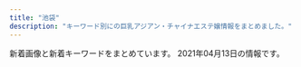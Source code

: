 ```yaml
---
title: "池袋"
description: "キーワード別にの巨乳アジアン・チャイナエステ嬢情報をまとめました。"
---
```


新着画像と新着キーワードをまとめています。
2021年04月13日の情報です。

<DmmAffiliateIns />
<KeywordTable
  shops={
    [
    {
        "keywords": {},
        "station": "JR\u6c60\u888b\u99c5\u6771\u53e3",
        "name": "Primore \uff5e\u30d7\u30ea\u30e2\u30a2\uff5e",
        "url": "http://primore.jpest.net/",
        "img_links": [
            "http://primore.jpest.net/uploads//sites/9/2020/06/s3.jpg",
            "http://primore.jpest.net/uploads//sites/9/2021/04/2.jpg",
            "http://primore.jpest.net/uploads//sites/9/2020/06/r1.jpg",
            "http://primore.jpest.net/uploads//sites/9/2020/06/01.jpg",
            "http://primore.jpest.net/uploads//sites/9/2021/04/1.jpg",
            "http://primore.jpest.net/uploads//sites/9/2020/06/s4.jpg",
            "http://primore.jpest.net/uploads//sites/9/2020/06/s2.jpg",
            "http://primore.jpest.net/uploads//sites/9/2020/06/r4.jpg",
            "http://primore.jpest.net/uploads//sites/9/2020/06/aroma2.jpg",
            "http://primore.jpest.net/uploads//sites/9/2020/06/r5.jpg",
            "http://primore.jpest.net/uploads//sites/9/2020/06/aroma1.jpg",
            "http://primore.jpest.net/uploads//sites/9/2020/06/02.jpg",
            "http://primore.jpest.net/uploads//sites/9/2020/06/top1-3.png",
            "http://primore.jpest.net/uploads//sites/9/2020/06/r3.jpg",
            "http://primore.jpest.net/uploads//sites/9/2020/06/4.jpg",
            "http://primore.jpest.net/uploads//sites/9/2020/06/s1.jpg",
            "http://primore.jpest.net/uploads//sites/9/2020/06/top-2.png",
            "http://primore.jpest.net/uploads//sites/9/2020/06/r2.jpg",
            "http://primore.jpest.net/uploads//sites/9/2021/04/3.jpg"
        ]
    },
    {
        "keywords": {
            "86": 17,
            "C": 29,
            "87": 8,
            "E": 3,
            "D": 11
        },
        "station": "JR\u6c60\u888b\u99c5\u897f\u53e3(\u5317)",
        "name": "\u3086\u3089\u308a",
        "url": "http://www.yurari-massage.work/",
        "img_links": [
            "http://www.yurari-massage.work/img/st28.jpg",
            "http://www.yurari-massage.work/img/st7.jpg",
            "http://www.yurari-massage.work/img/sta4.jpg",
            "http://www.yurari-massage.work/img/m1.jpg",
            "http://www.yurari-massage.work/img/st027.jpg",
            "http://www.yurari-massage.work/img/st07.jpg",
            "http://www.yurari-massage.work/img/campian.jpg",
            "http://www.yurari-massage.work/img/m50.jpg",
            "http://www.yurari-massage.work/img/m10.jpg",
            "http://www.yurari-massage.work/img/sta7.jpg",
            "http://www.yurari-massage.work/img/head.jpg",
            "http://www.yurari-massage.work/img/m20.jpg",
            "http://www.yurari-massage.work/img/m6.jpg",
            "http://www.yurari-massage.work/img/m2.jpg",
            "http://www.yurari-massage.work/img/mobile.png",
            "http://www.yurari-massage.work/img/sta27.jpg",
            "http://www.yurari-massage.work/img/st021.jpg",
            "http://www.yurari-massage.work/img/st17.jpg",
            "http://www.yurari-massage.work/img/st017.jpg",
            "http://www.yurari-massage.work/img/m3.jpg",
            "http://www.yurari-massage.work/img/st22.jpg",
            "http://www.yurari-massage.work/img/sta26.jpg",
            "http://www.yurari-massage.work/img/st21.jpg",
            "http://www.yurari-massage.work/img/m30.jpg",
            "http://www.yurari-massage.work/img/m40.jpg",
            "http://www.yurari-massage.work/img/st11.jpg",
            "http://www.yurari-massage.work/img/sta28.jpg",
            "http://www.yurari-massage.work/img/sta22.jpg",
            "http://www.yurari-massage.work/img/m60.jpg",
            "http://www.yurari-massage.work/img/sta25.jpg",
            "http://www.yurari-massage.work/img/sta21.jpg",
            "http://www.yurari-massage.work/img/r9.jpg",
            "http://www.yurari-massage.work/img/nos.jpg",
            "http://www.yurari-massage.work/img/st26.jpg",
            "http://www.yurari-massage.work/img/st026.jpg",
            "http://www.yurari-massage.work/img/st19.jpg",
            "http://www.yurari-massage.work/img/st4.jpg",
            "http://www.yurari-massage.work/img/m4.jpg",
            "http://www.yurari-massage.work/img/st25.jpg",
            "http://www.yurari-massage.work/img/m5.jpg",
            "http://www.yurari-massage.work/img/st27.jpg",
            "http://www.yurari-massage.work/img/st022.jpg"
        ]
    },
    {
        "url": "http://salon-arm.com/",
        "img_links": [
            "http://salon-arm.com/staff/midori/01.jpg",
            "http://salon-arm.com/staff/kaori/01mb.jpg",
            "http://salon-arm.com/staff/yuuka/01.jpg",
            "http://salon-arm.com/staff/ringo/01.jpg",
            "http://salon-arm.com/staff/nana/01.jpg",
            "http://salon-arm.com/img/ttl_tnew.png",
            "http://salon-arm.com/staff/ichigo/01mb.jpg",
            "http://salon-arm.com/img/ttl_mobile.png",
            "http://salon-arm.com/staff/ichigo/01.jpg",
            "http://salon-arm.com/staff/ringo/01mb.jpg",
            "http://salon-arm.com/pic/head.png",
            "http://salon-arm.com/staff/midori/01mb.jpg",
            "http://salon-arm.com/staff/ai/01.jpg",
            "http://salon-arm.com/staff/ai/01mb.jpg",
            "http://salon-arm.com/staff/mai/01mb.jpg",
            "http://salon-arm.com/staff/mai/01.jpg",
            "http://salon-arm.com/i/files/homeimg.jpg",
            "http://salon-arm.com/staff/rika/01.jpg",
            "http://salon-arm.com/staff/emi/01.jpg",
            "http://salon-arm.com/img/ttl_concept.png",
            "http://salon-arm.com/staff/reina/01mb.jpg",
            "http://salon-arm.com/img/ttl_line.png",
            "http://salon-arm.com/staff/kaori/01.jpg",
            "http://salon-arm.com/img/att.jpg",
            "http://salon-arm.com/staff/reina/01.jpg",
            "http://salon-arm.com/staff/emi/01mb.jpg",
            "http://salon-arm.com/pic/top.png",
            "http://salon-arm.com/img/ttl_staff.png",
            "http://salon-arm.com/staff/yuuka/01mb.jpg",
            "http://salon-arm.com/staff/nana/01mb.jpg",
            "http://salon-arm.com/staff/saya/01.jpg",
            "http://salon-arm.com/staff/saya/01mb.jpg",
            "http://salon-arm.com/staff/rika/01mb.jpg"
        ],
        "name": "\u30a2\u30ed\u30de\u30ed\u30de\u30f3\u30b9",
        "station": "JR\u6c60\u888b\u99c5\u897f\u53e3",
        "keywords": {
            "C": 21
        }
    },
    {
        "keywords": {},
        "name": "\u30b9\u30de\u30a4\u30eb",
        "station": "JR\u6c60\u888b\u99c5\u6771\u53e3",
        "url": "http://iris.iest.info/",
        "img_links": []
    },
    {
        "img_links": [
            "https://www.relax-es.net/w160-p400/img/uploadfile/imgpc01601602443.jpg",
            "https://www.relax-es.net/img/uploadfile/imgpc01601602890.jpg",
            "https://www.relax-es.net/img/uploadfile/imgpc01608535826.jpg",
            "https://www.relax-es.net/w160-p400/img/uploadfile/imgpc01601602269.jpg",
            "https://www.relax-es.net/w90-p90/img/uploadfile/imgpc01601603008.jpg",
            "https://www.relax-es.net/img/uploadfile/imgpc01601602676.jpg",
            "https://www.relax-es.net/img/uploadfile/imgpc01601602403.jpg",
            "https://www.relax-es.net/img/uploadfile/imgpc01601601975.jpg",
            "https://www.relax-es.net/img/uploadfile/imgpc01601602188.jpg",
            "https://www.relax-es.net/img/uploadfile/1601603998.png",
            "https://www.relax-es.net/img/uploadfile/img_1601600707.jpg",
            "https://www.relax-es.net/w200-p300/img/uploadfile/imgpc01608535915.jpg",
            "https://www.relax-es.net/w160-p400/img/uploadfile/imgpc01601601975.jpg",
            "https://www.relax-es.net/w160-p400/img/uploadfile/imgpc01601602326.jpg",
            "https://www.relax-es.net/img/uploadfile/imgpc01601942105.jpg",
            "https://www.relax-es.net/w160-p400/img/uploadfile/imgpc01608535826.jpg",
            "https://www.relax-es.net/w160-p400/img/uploadfile/imgpc01601602403.jpg",
            "https://www.relax-es.net/img/bana05.jpg",
            "https://www.relax-es.net/img/num3.png",
            "https://www.relax-es.net/img/uploadfile/imgpc01601942123.jpg",
            "https://www.relax-es.net/img/uploadfile/img_1601600792.jpg",
            "https://www.relax-es.net/w160-p400/img/uploadfile/imgpc01601942123.jpg",
            "https://www.relax-es.net/w200-p300/img/uploadfile/imgpc01601602403.jpg",
            "https://www.relax-es.net/img/num5.png",
            "https://www.relax-es.net/img/bana10.jpg",
            "https://www.relax-es.net/img/bana01.jpg",
            "https://www.relax-es.net/w90-p90/img/uploadfile/imgpc01608535716.jpg",
            "https://www.relax-es.net/img/uploadfile/imgpc01608535915.jpg",
            "https://www.relax-es.net/w160-p400/img/uploadfile/imgpc01601602016.jpg",
            "https://www.relax-es.net/w160-p400/img/uploadfile/imgpc01601602676.jpg",
            "https://www.relax-es.net/w160-p400/img/uploadfile/imgpc01601942105.jpg",
            "https://www.relax-es.net/w160-p400/img/uploadfile/imgpc01601603008.jpg",
            "https://www.relax-es.net/img/uploadfile/imgpc01601942142.jpg",
            "https://www.relax-es.net/w90-p90/img/uploadfile/imgpc01608535826.jpg",
            "https://www.relax-es.net/w160-p400/img/uploadfile/imgpc01608535783.jpg",
            "https://www.relax-es.net/w200-p300/img/uploadfile/imgpc01601942105.jpg",
            "https://www.relax-es.net/w160-p400/img/uploadfile/imgpc01601602890.jpg",
            "https://www.relax-es.net/img/uploadfile/imgpc01601602443.jpg",
            "https://www.relax-es.net/w200-p300/img/uploadfile/imgpc01601602676.jpg",
            "https://www.relax-es.net/w200-p300/img/uploadfile/imgpc01608535783.jpg",
            "https://www.relax-es.net/img/num2.png",
            "https://www.relax-es.net/w90-p90/img/uploadfile/imgpc01608535783.jpg",
            "https://www.relax-es.net/w200-p300/img/uploadfile/imgpc01601602443.jpg",
            "https://www.relax-es.net/img/uploadfile/imgpc01608535716.jpg",
            "https://www.relax-es.net/img/bana02.jpg",
            "https://www.relax-es.net/img/uploadfile/imgpc01601942092.jpg",
            "https://www.relax-es.net/w200-p300/img/uploadfile/imgpc01601942142.jpg",
            "https://www.relax-es.net/w160-p400/img/uploadfile/imgpc01601942142.jpg",
            "https://www.relax-es.net/w90-p90/img/uploadfile/imgpc01601602890.jpg",
            "https://www.relax-es.net/w200-p300/img/uploadfile/imgpc01608535826.jpg",
            "https://www.relax-es.net/img/uploadfile/imgpc01601942165.jpg",
            "https://www.relax-es.net/w90-p90/img/uploadfile/imgpc01601602970.jpg",
            "https://www.relax-es.net/img/syscard.png",
            "https://www.relax-es.net/w300-p200/img/uploadfile/imgpc01601602761.jpg",
            "https://www.relax-es.net/img/uploadfile/imgpc01601602269.jpg",
            "https://www.relax-es.net/w160-p400/img/uploadfile/imgpc01601942165.jpg",
            "https://www.relax-es.net/w200-p300/img/uploadfile/imgpc01601601781.jpg",
            "https://www.relax-es.net/img/uploadfile/imgpc01601601781.jpg",
            "https://www.relax-es.net/w160-p400/img/uploadfile/imgpc01608535716.jpg",
            "https://www.relax-es.net/img/uploadfile/imgpc01601603008.jpg",
            "https://www.relax-es.net/img/num4.png",
            "https://www.relax-es.net/img/bana03.jpg",
            "https://www.relax-es.net/img/bana07.jpg",
            "https://www.relax-es.net/img/kantan.jpg",
            "https://www.relax-es.net/img/bana04.jpg",
            "https://www.relax-es.net/w160-p400/img/uploadfile/imgpc01601602970.jpg",
            "https://www.relax-es.net/img/icon/new.png",
            "https://www.relax-es.net/w160-p400/img/uploadfile/imgpc01601602188.jpg",
            "https://www.relax-es.net/w200-p300/img/uploadfile/imgpc01601602188.jpg",
            "https://www.relax-es.net/w160-p400/img/uploadfile/imgpc01601602761.jpg",
            "https://www.relax-es.net/img/uploadfile/imgpc01601602761.jpg",
            "https://www.relax-es.net/img/num1.png",
            "https://www.relax-es.net/img/uploadfile/imgpc01608535783.jpg",
            "https://www.relax-es.net/w160-p400/img/uploadfile/imgpc01601942092.jpg",
            "https://www.relax-es.net/w200-p300/img/uploadfile/imgpc01601602016.jpg",
            "https://www.relax-es.net/w200-p300/img/uploadfile/imgpc01608535716.jpg",
            "https://www.relax-es.net/img/area.jpg",
            "https://www.relax-es.net/img/uploadfile/imgpc01601602970.jpg",
            "https://www.relax-es.net/w160-p400/img/uploadfile/imgpc01601601781.jpg",
            "https://www.relax-es.net/w160-p400/img/uploadfile/imgpc01608535915.jpg",
            "https://www.relax-es.net/img/companioncoment.png",
            "https://www.relax-es.net/img/uploadfile/imgpc01601602016.jpg"
        ],
        "keywords": {
            "E": 72,
            "F": 29,
            "90": 11,
            "D": 45,
            "C": 35,
            "88": 63,
            "87": 19,
            "89": 55
        },
        "name": "New RELAX TIME",
        "station": "JR\u6c60\u888b\u99c5\u897f\u53e3(\u5317)",
        "url": "https://www.relax-es.net/"
    },
    {
        "url": "http://www.i-rlx.info/",
        "name": "\u30b7\u30e3\u30fc\u30ed\u30c3\u30c8\u59eb",
        "keywords": {
            "E": 1,
            "88": 1,
            "86": 3,
            "89": 3,
            "87": 1,
            "82": 2,
            "C": 20,
            "D": 4,
            "85": 10
        },
        "img_links": [
            "http://www.i-rlx.info/images/03.jpg",
            "http://www.i-rlx.info/images/index_31.jpg",
            "http://www.i-rlx.info/girl/04.jpg",
            "http://www.i-rlx.info/images/upload/ac8e7ec3ac179feb.jpg",
            "http://www.i-rlx.info/images/index_09.jpg",
            "http://www.i-rlx.info/images/index_36.jpg",
            "http://www.i-rlx.info/images/index_24.jpg",
            "http://www.i-rlx.info/images/index_21.jpg",
            "http://www.i-rlx.info/images/index_13.jpg",
            "http://www.i-rlx.info/images/upload/3a57edcf235cfd8e.jpg",
            "http://www.i-rlx.info/images/index_02.jpg",
            "http://www.i-rlx.info/images/index_28.jpg",
            "http://www.i-rlx.info/images/index_30.jpg",
            "http://www.i-rlx.info/images/info.jpg",
            "http://www.i-rlx.info/images/upload/thumb/d9467bde93e01a59.jpg",
            "http://www.i-rlx.info/images/index_33.jpg",
            "http://www.i-rlx.info/images/upload/thumb/4d0e657eefdddf42.jpg",
            "http://www.i-rlx.info/i/room/r03.jpg",
            "http://www.i-rlx.info/images/sub_18.jpg",
            "http://www.i-rlx.info/images/index_12.jpg",
            "http://www.i-rlx.info/i/girl/05.jpg",
            "http://www.i-rlx.info/images/index_35_01.jpg",
            "http://www.i-rlx.info/i/girl/02.jpg",
            "http://www.i-rlx.info/images/upload/thumb/95e8548329763630.jpg",
            "http://www.i-rlx.info/images/upload/thumb/5f15caf7f272770f.jpg",
            "http://www.i-rlx.info/images/index_29.jpg",
            "http://www.i-rlx.info/images/upload/dc8f1b616e622b2a.jpg",
            "http://www.i-rlx.info/images/upload/thumb/ac8e7ec3ac179feb.jpg",
            "http://www.i-rlx.info/images/upload/thumb/9e42414005a99f48.jpg",
            "http://www.i-rlx.info/images/rec_16.jpg",
            "http://www.i-rlx.info/girl/08.jpg",
            "http://www.i-rlx.info/images/upload/19b76df66faf0b12.jpg",
            "http://www.i-rlx.info/images/index_20.jpg",
            "http://www.i-rlx.info/girl/05.jpg",
            "http://www.i-rlx.info/images/sub_21.jpg",
            "http://www.i-rlx.info/i/room/r02.jpg",
            "http://www.i-rlx.info/images/upload/4d0e657eefdddf42.jpg",
            "http://www.i-rlx.info/images/upload/c3c01fea3cdcaa08.jpg",
            "http://www.i-rlx.info/i/girl/03.jpg",
            "http://www.i-rlx.info/i/room/r01.jpg",
            "http://www.i-rlx.info/images/upload/thumb/3a57edcf235cfd8e.jpg",
            "http://www.i-rlx.info/images/index_11.jpg",
            "http://www.i-rlx.info/images/upload/thumb/22c78aefa047b678.jpg",
            "http://www.i-rlx.info/images/upload/5f15caf7f272770f.jpg",
            "http://www.i-rlx.info/images/upload/bc0752fe4e53b8c6.jpg",
            "http://www.i-rlx.info/images/index_01.jpg",
            "http://www.i-rlx.info/images/index_37.jpg",
            "http://www.i-rlx.info/images/info_16.jpg",
            "http://www.i-rlx.info/images/index_10.jpg",
            "http://www.i-rlx.info/i/girl/04.jpg",
            "http://www.i-rlx.info/images/upload/thumb/bc0752fe4e53b8c6.jpg",
            "http://www.i-rlx.info/images/upload/thumb/eeb5d9caa554018e.jpg",
            "http://www.i-rlx.info/images/index_23.jpg",
            "http://www.i-rlx.info/i/room/r04.jpg",
            "http://www.i-rlx.info/girl/01.jpg",
            "http://www.i-rlx.info/girl/018.jpg",
            "http://www.i-rlx.info/images/index_17.jpg",
            "http://www.i-rlx.info/images/index_26.jpg",
            "http://www.i-rlx.info/images/upload/888936484d714117.jpg",
            "http://www.i-rlx.info/girl/02.jpg",
            "http://www.i-rlx.info/images/index_22.jpg",
            "http://www.i-rlx.info/images/upload/thumb/549fe7e03db1e8fc.jpg",
            "http://www.i-rlx.info/images/upload/thumb/dc8f1b616e622b2a.jpg",
            "http://www.i-rlx.info/images/upload/thumb/bb2bfea87a6127cc.jpg",
            "http://www.i-rlx.info/girl/017.jpg",
            "http://www.i-rlx.info/images/index_04.jpg",
            "http://www.i-rlx.info/images/upload/9e42414005a99f48.jpg",
            "http://www.i-rlx.info/images/index_14.jpg",
            "http://www.i-rlx.info/i/girl/01.jpg",
            "http://www.i-rlx.info/images/upload/7b4c8b9d49e714ee.jpg",
            "http://www.i-rlx.info/images/upload/thumb/888936484d714117.jpg",
            "http://www.i-rlx.info/images/index_19.jpg",
            "http://www.i-rlx.info/images/index_27.jpg",
            "http://www.i-rlx.info/images/index_18.jpg",
            "http://www.i-rlx.info/images/upload/eeb5d9caa554018e.jpg",
            "http://www.i-rlx.info/images/index_34.jpg",
            "http://www.i-rlx.info/images/upload/95e8548329763630.jpg",
            "http://www.i-rlx.info/images/upload/thumb/bb8a47bc98c64e87.jpg",
            "http://www.i-rlx.info/images/upload/thumb/7b4c8b9d49e714ee.jpg",
            "http://www.i-rlx.info/images/index_08.jpg",
            "http://www.i-rlx.info/images/upload/549fe7e03db1e8fc.jpg",
            "http://www.i-rlx.info/images/upload/22c78aefa047b678.jpg",
            "http://www.i-rlx.info/images/upload/b0bbe23232bed8aa.jpg",
            "http://www.i-rlx.info/images/upload/thumb/19b76df66faf0b12.jpg",
            "http://www.i-rlx.info/images/upload/thumb/c3c01fea3cdcaa08.jpg",
            "http://www.i-rlx.info/images/upload/bb8a47bc98c64e87.jpg",
            "http://www.i-rlx.info/images/upload/d9467bde93e01a59.jpg",
            "http://www.i-rlx.info/images/index_39.jpg",
            "http://www.i-rlx.info/girl/07.jpg",
            "http://www.i-rlx.info/images/index_07.jpg",
            "http://www.i-rlx.info/images/upload/7d800b2f3fde617b.jpg",
            "http://www.i-rlx.info/images/upload/thumb/7d800b2f3fde617b.jpg",
            "http://www.i-rlx.info/images/index_15.jpg",
            "http://www.i-rlx.info/images/index_03.jpg",
            "http://www.i-rlx.info/images/staff_16.jpg",
            "http://www.i-rlx.info/images/index_06.jpg",
            "http://www.i-rlx.info/girl/06.jpg",
            "http://www.i-rlx.info/images/rec.jpg",
            "http://www.i-rlx.info/images/upload/thumb/b0bbe23232bed8aa.jpg",
            "http://www.i-rlx.info/images/upload/bb2bfea87a6127cc.jpg"
        ],
        "station": "JR\u6c60\u888b\u99c5\u897f\u53e3(\u5317)"
    },
    {
        "img_links": [
            "http://c-sun2.com/image/cast/cast_473_2_l.jpg",
            "http://c-sun2.com/image/cast/cast_393_2_l.jpg",
            "http://c-sun2.com/image/cast/cast_492_2_l.jpg",
            "http://c-sun2.com/img/topbar_news.png",
            "http://c-sun2.com/image/cast/cast_533_2_l.jpg",
            "http://c-sun2.com/image/cast/cast_471_2_l.jpg",
            "http://c-sun2.com/image/cast/cast_390_1_l.jpg",
            "http://c-sun2.com/image/cast/cast_533_1_l.jpg",
            "http://c-sun2.com/image/cast/cast_466_2_l.jpg",
            "http://c-sun2.com/image/cast/cast_453_2_l.jpg",
            "http://c-sun2.com/img/event/camp3.jpg",
            "http://c-sun2.com/image/cast/cast_453_1_l.jpg",
            "http://c-sun2.com/image/cast/cast_534_1_l.jpg",
            "http://c-sun2.com/image/cast/cast_485_1_l.jpg",
            "http://c-sun2.com/img/topbar_camp.png",
            "http://c-sun2.com/image/cast/cast_360_2_l.jpg",
            "http://c-sun2.com/image/cast/cast_326_1_l.jpg",
            "http://c-sun2.com/img/topbar_osusume.png",
            "http://c-sun2.com/image/cast/cast_580_1_l.jpg",
            "http://c-sun2.com/img/bar_grallery.png",
            "http://c-sun2.com/image/cast/cast_390_2_l.jpg",
            "http://c-sun2.com/image/cast/cast_496_2_l.jpg",
            "http://c-sun2.com/image/cast/cast_484_2_l.jpg",
            "http://c-sun2.com/img/icon/new.png",
            "http://c-sun2.com/image/cast/cast_473_1_l.jpg",
            "http://c-sun2.com/image/cast/cast_496_1_l.jpg",
            "http://c-sun2.com/image/cast/cast_534_2_l.jpg",
            "http://c-sun2.com/image/cast/cast_362_2_l.jpg",
            "http://c-sun2.com/img/bar_therapist.png",
            "http://c-sun2.com/image/cast/cast_360_1_l.jpg",
            "http://c-sun2.com/image/cast/cast_362_1_l.jpg",
            "http://c-sun2.com/image/cast/cast_466_1_l.jpg",
            "http://c-sun2.com/image/cast/cast_484_1_l.jpg",
            "http://c-sun2.com/image/cast/cast_492_1_l.jpg",
            "http://c-sun2.com/img/bar_profile.png",
            "http://c-sun2.com/img/header.jpg",
            "http://c-sun2.com/image/cast/cast_485_2_l.jpg",
            "http://c-sun2.com/image/cast/cast_393_1_l.jpg",
            "http://c-sun2.com/image/shame/192_1_l.jpg",
            "http://c-sun2.com/image/cast/cast_471_1_l.jpg",
            "http://c-sun2.com/image/cast/cast_357_2_l.jpg",
            "http://c-sun2.com/image/cast/cast_524_2_l.jpg",
            "http://c-sun2.com/image/cast/cast_326_2_l.jpg",
            "http://c-sun2.com/image/cast/cast_524_1_l.jpg",
            "http://c-sun2.com/image/cast/cast_357_1_l.jpg"
        ],
        "name": "\u30b9\u30a4\u30fc\u30c8\u30de\u30c3\u30c8",
        "keywords": {
            "83": 10,
            "85": 4,
            "82": 10,
            "81": 4,
            "84": 8
        },
        "station": "JR\u6c60\u888b\u99c5\u897f\u53e3",
        "url": "http://c-sun2.com/"
    },
    {
        "url": "http://es-manzokudou.com/",
        "station": "JR\u6c60\u888b\u99c5\u6771\u53e3",
        "keywords": {
            "86": 7,
            "D": 7,
            "88": 2,
            "C": 10,
            "84": 1,
            "87": 8
        },
        "img_links": [
            "http://es-manzokudou.com/uploads/d89fe15ae91cbe6757df76651ba2bafb.jpg",
            "http://es-manzokudou.com/uploads/d0fdd8f6b16eaf7d5013c7d285fed2e3.jpg",
            "http://es-manzokudou.com/uploads/d71f74498ca17396d022ba9a4df966f3.jpg",
            "http://es-manzokudou.com/images/link_09.jpg",
            "http://es-manzokudou.com/uploads/0d826c16062de1388c242e2f77eb7cd6.jpg",
            "http://es-manzokudou.com/uploads/de54f16df04e0df8ae07ab990b8c9fd2.jpg",
            "http://es-manzokudou.com/uploads/e0558d7d118d3983ed620237423a6a17.jpg",
            "http://es-manzokudou.com/images/index_19.jpg",
            "http://es-manzokudou.com/uploads/200f500725d3f15233d981ad9b5e6b9a.jpg",
            "http://es-manzokudou.com/uploads/8a1fb58d0b110680c2356994ca8efb25.jpg",
            "http://es-manzokudou.com/images/interior_10.jpg",
            "http://es-manzokudou.com/images/info_02.png",
            "http://es-manzokudou.com/images/index_31.jpg",
            "http://es-manzokudou.com/uploads/1e5aff376576a255098bc7597386a028.jpg",
            "http://es-manzokudou.com/uploads/8ec0af3b4889c07ab76ccbed51b2b813.jpg",
            "http://es-manzokudou.com/images/index_11.jpg",
            "http://es-manzokudou.com/uploads/13ab049cc45dea80b43d33b6b7108f00.jpg",
            "http://es-manzokudou.com/images/index_14.jpg",
            "http://es-manzokudou.com/images/index_29.jpg",
            "http://es-manzokudou.com/uploads/275d5f397baa63db8424c86d5d6237cf.jpg",
            "http://es-manzokudou.com/images/index_07.jpg",
            "http://es-manzokudou.com/uploads/b7f36d45469210b381ecb79a0e05a347.jpg",
            "http://es-manzokudou.com/uploads/c92c85411d427aeda4e82379f413bfc5.jpg",
            "http://es-manzokudou.com/images/index_24.jpg",
            "http://es-manzokudou.com/images/info_01.png",
            "http://es-manzokudou.com/images/info_09.png",
            "http://es-manzokudou.com/images/index_05.jpg",
            "http://es-manzokudou.com/images/info_07.png",
            "http://es-manzokudou.com/uploads/88aa8f906b0332cb40ad4429c8e7b758.jpg",
            "http://es-manzokudou.com/images/interior_09.jpg",
            "http://es-manzokudou.com/uploads/dedff2c11ab7aaa841a9cf2747a8406c.jpg",
            "http://es-manzokudou.com/uploads/e29aa67ee54566513e4e34114bfdc7b9.jpg",
            "http://es-manzokudou.com/uploads/f66d763bd48ac5f51969e4311ac7af5c.jpg",
            "http://www.cmfm2.jp/images/over_thumb_l.png",
            "http://es-manzokudou.com/uploads/da9811a4171f2ec42d7c9a8567e79d8c.jpg",
            "http://es-manzokudou.com/images/index_08.jpg",
            "http://es-manzokudou.com/uploads/4638ddb6f986a671b148647ba616100a.jpg",
            "http://es-manzokudou.com/images/girls_09.jpg",
            "http://es-manzokudou.com/uploads/6eeb47bf176bb33d310cc4b85e6877cd.jpg",
            "http://es-manzokudou.com/images/index_17.jpg",
            "http://es-manzokudou.com/uploads/c7f77c3ead6ef13dab668a39ed78609c.jpg",
            "http://es-manzokudou.com/uploads/7284e4ffc051cbb8c074a8c30390ce68.jpg",
            "http://es-manzokudou.com/uploads/801bf12e5eb5d7775a0d06c4314059a8.jpg",
            "http://es-manzokudou.com/images/index_02.jpg",
            "http://es-manzokudou.com/images/index_21.jpg",
            "http://es-manzokudou.com/images/index_04.jpg",
            "http://es-manzokudou.com/uploads/b3126b220ec550d17cf3d4ceaa0d5f91.jpg",
            "http://es-manzokudou.com/images/index_27.jpg",
            "http://es-manzokudou.com/images/index_23.jpg",
            "http://es-manzokudou.com/uploads/40fc21d31595f51aaf89793b1f68617b.jpg",
            "http://es-manzokudou.com/uploads/848e0db3804d1d3c823537204d67f5aa.jpg",
            "http://es-manzokudou.com/uploads/ce9c20b274548d8d7fc88ffba3feb6b8.jpg",
            "http://es-manzokudou.com/uploads/209ba11412c2c128b5dfbdb8cfef6faa.jpg",
            "http://es-manzokudou.com/images/girls_11.jpg",
            "http://es-manzokudou.com/images/index_15.jpg",
            "http://es-manzokudou.com/images/index_06.jpg",
            "http://es-manzokudou.com/uploads/0b1795e88117182a477ab05f88143541.jpg",
            "http://es-manzokudou.com/images/index_22.jpg",
            "http://es-manzokudou.com/images/index_09.jpg",
            "http://es-manzokudou.com/images/index_03.jpg",
            "http://es-manzokudou.com/uploads/356177edff3d3b7efc4a77022debc8aa.jpg",
            "http://es-manzokudou.com/images/index_16.jpg",
            "http://es-manzokudou.com/uploads/33e3f16ac4ad0cce4991bcbf73f4ed57.jpg",
            "http://es-manzokudou.com/uploads/59a8a61377564fb64b48427e84e4243f.jpg",
            "http://es-manzokudou.com/uploads/0796672f7c59948334658998a3c55cdb.jpg",
            "http://es-manzokudou.com/images/info_04.png",
            "http://es-manzokudou.com/uploads/7b043aa15c9a9920550a2b92ec6be546.jpg",
            "http://es-manzokudou.com/uploads/62c2e989f1be95fc8e01be85b464d514.jpg",
            "http://es-manzokudou.com/images/service_10.jpg",
            "http://es-manzokudou.com/images/index_13.jpg",
            "http://es-manzokudou.com/uploads/4a9bc6863322924a09070162269c7415.jpg",
            "http://es-manzokudou.com/images/index_30.jpg",
            "http://es-manzokudou.com/images/index_01.jpg",
            "http://es-manzokudou.com/images/info_05.png",
            "http://es-manzokudou.com/uploads/efbc511fca65f9baeae51ee52426cc0e.jpg",
            "http://es-manzokudou.com/uploads/36735dc9d436a790f344c57635a3a44f.jpg",
            "http://es-manzokudou.com/images/index_28.jpg",
            "http://es-manzokudou.com/uploads/6d01aeb80d9d599f91829439c8d1cce9.jpg",
            "http://es-manzokudou.com/images/service_09.jpg",
            "http://es-manzokudou.com/uploads/9f77b9b12f9cf11fcb013974ba368064.jpg"
        ],
        "name": "\u6e80\u8db3\u5802"
    },
    {
        "name": "\u6c34\u6728\u82b1",
        "url": "http://hanamizuki.jpn.cm/",
        "img_links": [
            "http://hanamizuki.jpn.cm/images/room3.jpg",
            "http://hanamizuki.jpn.cm/photos/sites/43/2019/12/2019122511054726.jpg",
            "http://hanamizuki.jpn.cm/photos/sites/43/2019/12/2019122511054178.jpg",
            "http://hanamizuki.jpn.cm/photos/sites/43/2017/11/2017110204161468.jpg",
            "http://hanamizuki.jpn.cm/images/room2.jpg",
            "http://hanamizuki.jpn.cm/photos/sites/43/2021/02/2021020211590282.jpg",
            "http://hanamizuki.jpn.cm/images/top.png",
            "http://hanamizuki.jpn.cm/images/room4.jpg",
            "http://hanamizuki.jpn.cm/images/nbj2.jpg",
            "http://hanamizuki.jpn.cm/images/mobile.png",
            "http://hanamizuki.jpn.cm/photos/sites/43/2017/11/2017110204162215.jpg",
            "http://hanamizuki.jpn.cm/images/s_link.png",
            "http://hanamizuki.jpn.cm/images/s_staff.png",
            "http://hanamizuki.jpn.cm/images/room1.jpg",
            "http://hanamizuki.jpn.cm/images/s_news.png"
        ],
        "keywords": {
            "95": 1,
            "90": 1,
            "E": 1,
            "88": 1,
            "H": 2
        },
        "station": "JR\u6c60\u888b\u99c5\u6771\u53e3"
    },
    {
        "name": "MONA\u30fbLIZA \u30e2\u30ca\u30fb\u30ea\u30b6",
        "img_links": [
            "http://monaliza.xyz/images/g4.jpg",
            "http://monaliza.xyz/images/mobile.jpg",
            "http://monaliza.xyz/images/index_c2.jpg",
            "http://monaliza.xyz/images/r02.jpg",
            "http://monaliza.xyz/images/r03.jpg",
            "http://monaliza.xyz/images/yuki.jpg",
            "http://monaliza.xyz/images/r04.jpg",
            "http://monaliza.xyz/images/aoyi.jpg",
            "http://monaliza.xyz/images/r01.jpg",
            "http://monaliza.xyz/images/g6.jpg",
            "http://monaliza.xyz/images/gallery_image01b.jpg",
            "http://monaliza.xyz/images/g7.jpg",
            "http://monaliza.xyz/images/top.jpg",
            "http://monaliza.xyz/images/index_c3.jpg",
            "http://monaliza.xyz/images/index_c1.jpg"
        ],
        "station": "JR\u6c60\u888b\u99c5\u897f\u53e3",
        "keywords": {
            "C": 8
        },
        "url": "http://monaliza.xyz/"
    },
    {
        "name": "\u82b1\u6c34\u6728",
        "keywords": {},
        "url": "http://es-hana.work/",
        "img_links": [
            "http://es-hana.work/staff/haruka.jpg",
            "http://es-hana.work/img/ai1.jpg",
            "http://es-hana.work/images/head.jpg",
            "http://es-hana.work/img/yui1.jpg",
            "http://es-hana.work/images/sys2.jpg",
            "http://es-hana.work/images/int.jpg",
            "http://es-hana.work/images/2.jpg",
            "http://es-hana.work/images/line.jpg",
            "http://es-hana.work/images/interior_t.jpg",
            "http://es-hana.work/staff/nana.jpg",
            "http://es-hana.work/img/aya1.jpg",
            "http://es-hana.work/img/haruka1.jpg",
            "http://es-hana.work/img/rina1.jpg",
            "http://es-hana.work/images/staff_t.jpg",
            "http://es-hana.work/images/sys1.jpg",
            "http://es-hana.work/staff/ai.jpg",
            "http://es-hana.work/images/ac2.jpg",
            "http://es-hana.work/images/ac1.jpg",
            "http://es-hana.work/staff/rina.jpg",
            "http://es-hana.work/staff/miki.jpg",
            "http://es-hana.work/images/6.jpg",
            "http://es-hana.work/img/nana1.jpg",
            "http://es-hana.work/images/3.jpg",
            "http://es-hana.work/staff/aya.jpg",
            "http://es-hana.work/images/tg.jpg",
            "http://es-hana.work/img/miki1.jpg",
            "http://es-hana.work/staff/yuna.jpg",
            "http://es-hana.work/images/7.jpg",
            "http://es-hana.work/images/1.jpg",
            "http://es-hana.work/images/5.jpg",
            "http://es-hana.work/images/news.jpg",
            "http://es-hana.work/staff/yui.jpg",
            "http://es-hana.work/images/8.jpg"
        ],
        "station": "JR\u6c60\u888b\u99c5\u897f\u53e3(\u5317)"
    },
    {
        "img_links": [
            "https://honeybee2.com/images/btn_next.png",
            "https://honeybee2.com/images_staff/136/041522461779.jpg",
            "https://honeybee2.com/images_staff/142/060611265633.jpg",
            "https://honeybee2.com/images_staff/154/040422313298.jpg",
            "https://honeybee2.com/images/vis_profileframe.png",
            "https://honeybee2.com/images_staff/111/070714141435.jpg",
            "https://honeybee2.com/images/bnr_160_45.jpg",
            "https://honeybee2.com/images_staff/134/041314054720.jpg",
            "https://honeybee2.com/images/icon_ranking_04.png",
            "https://honeybee2.com/images/img_info_03.png",
            "https://honeybee2.com/images_staff/117/082320544428.jpg",
            "https://honeybee2.com/images/bnr_468_60.jpg",
            "https://honeybee2.com/images_staff/133/032511552539.jpg",
            "https://honeybee2.com/images/btn_back.png",
            "https://honeybee2.com/images_staff/111/070714174922.jpg",
            "https://honeybee2.com/images/bnr_88_31.jpg",
            "https://honeybee2.com/images_staff/136/041523165620.jpg",
            "https://honeybee2.com/images/img_info_02.png",
            "https://honeybee2.com/images/img_gallery_04.png",
            "https://honeybee2.com/images/bnr_side_concept.png",
            "https://honeybee2.com/images_staff/150/091115052227.jpg",
            "https://honeybee2.com/images/img_info.png",
            "https://honeybee2.com/images/bnr_side_card.png",
            "https://honeybee2.com/images/img_gallery_05.png",
            "https://honeybee2.com/images/bnr_200_40.jpg",
            "https://honeybee2.com/images_staff/60/032207115986.jpg",
            "https://honeybee2.com/images_staff/99/011420365888.jpg",
            "https://honeybee2.com/images_staff/134/041314164177.jpg",
            "https://honeybee2.com/images/pagetop_off.png",
            "https://honeybee2.com/images/icon_ranking_05.png",
            "https://honeybee2.com/images/img_info_01.png",
            "https://honeybee2.com/images_staff/142/060611173967.jpg",
            "https://honeybee2.com/images/img_gallery_02.png",
            "https://honeybee2.com/images_staff/168/111318504622.jpg",
            "https://honeybee2.com/images/img_gallery_01.png",
            "https://honeybee2.com/images/vis_castframe_01.png",
            "https://honeybee2.com/images/img_gallery_06.png",
            "https://honeybee2.com/images_staff/133/041312285087.jpg",
            "https://honeybee2.com/images_staff/168/111319171076.jpg",
            "https://honeybee2.com/images_staff/99/110211050217.jpg",
            "https://honeybee2.com/images/img_gallery_03.png",
            "https://honeybee2.com/images_staff/150/091116274617.jpg",
            "https://honeybee2.com/images/icon_ranking_01.png",
            "https://honeybee2.com/images/no_image.jpg",
            "https://honeybee2.com/images_staff/117/082321050834.jpg",
            "https://honeybee2.com/images_staff/60/032207120681.jpg",
            "https://honeybee2.com/images/icon_ranking_03.png",
            "https://honeybee2.com/images_staff/154/040422342043.jpg"
        ],
        "keywords": {
            "C": 260,
            "84": 151,
            "82": 109,
            "D": 195,
            "83": 97,
            "85": 97,
            "88": 45
        },
        "name": "\u30cf\u30cb\u30fc\u30d3\u30fc",
        "url": "https://honeybee2.com/",
        "station": "JR\u6c60\u888b\u99c5\u897f\u53e3(\u5317)"
    },
    {
        "station": "JR\u6c60\u888b\u99c5\u897f\u53e3",
        "keywords": {},
        "img_links": [],
        "name": "\u6e80\u6708\u5802",
        "url": "http://mangetsudou.tyo.cm/"
    },
    {
        "keywords": {
            "85": 2,
            "87": 3,
            "C": 21,
            "86": 1,
            "88": 2,
            "E": 2,
            "84": 2,
            "83": 3,
            "F": 1
        },
        "station": "JR\u6c60\u888b\u99c5\u897f\u53e3",
        "url": "http://awakoku.net/",
        "name": "\u30a2\u30ef\u56fd\u515a",
        "img_links": [
            "http://awakoku.net/girls/noimage.jpg",
            "http://awakoku.net/girls/yumi.jpg",
            "http://awakoku.net/girls/aya1.jpg",
            "http://awakoku.net/girls/nana2.jpg",
            "http://awakoku.net/image/pickup.jpg",
            "http://awakoku.net/girls/misaki2.jpg",
            "http://awakoku.net/girls/ami1.jpg",
            "http://awakoku.net/girls/sakura1.jpg",
            "http://awakoku.net/girls/yuri1.jpg",
            "http://awakoku.net/girls/hana2.jpg",
            "http://awakoku.net/girls/hana1.jpg",
            "http://awakoku.net/girls/mina2.jpg",
            "http://awakoku.net/girls/mina1.jpg",
            "http://awakoku.net/girls/saki1.jpg",
            "http://manpuku-web2.sakura.ne.jp/awakoku/image/header.jpg",
            "http://awakoku.net/girls/yuri2.jpg",
            "http://awakoku.net/girls/nagisa2.jpg",
            "http://awakoku.net/girls/misaki1.jpg",
            "http://awakoku.net/topics/img/9-1.jpg",
            "http://awakoku.net/girls/nana1.jpg",
            "http://awakoku.net/girls/kana2.jpg",
            "http://awakoku.net/girls/nagisa1.jpg",
            "http://awakoku.net/girls/kana1.jpg"
        ]
    },
    {
        "url": "http://new-paradise.net/",
        "name": "\u5fc3\u30d1\u30e9\u30c0\u30a4\u30b9",
        "img_links": [
            "http://new-paradise.net/images/honoka.jpg",
            "http://new-paradise.net/images/down.png",
            "http://new-paradise.net/images/a3.jpg",
            "http://new-paradise.net/images/info.jpg",
            "http://new-paradise.net/images/flash1.jpg",
            "http://new-paradise.net/images/a2.jpg",
            "http://new-paradise.net/images/mobile.png",
            "http://new-paradise.net/images/a4.jpg",
            "http://new-paradise.net/images/g0.jpg",
            "http://new-paradise.net/images/r3.jpg",
            "http://new-paradise.net/images/up.png",
            "http://new-paradise.net/images/itigo.jpg",
            "http://new-paradise.net/images/a1.jpg",
            "http://new-paradise.net/images/kanna02.jpg",
            "http://new-paradise.net/images/misaki01.jpg",
            "http://new-paradise.net/images/misaki02.jpg",
            "http://new-paradise.net/images/a5.jpg",
            "http://new-paradise.net/images/kiki.jpg",
            "http://new-paradise.net/images/noa.jpg",
            "http://new-paradise.net/images/kiki02.jpg",
            "http://new-paradise.net/images/zi_staff.png",
            "http://new-paradise.net/images/a7.jpg",
            "http://new-paradise.net/images/a6.jpg"
        ],
        "keywords": {},
        "station": "JR\u6c60\u888b\u99c5\u897f\u53e3"
    },
    {
        "keywords": {
            "\u30bb\u30af\u30b7\u30fc": 1
        },
        "img_links": [
            "http://tsukinokoi.com/img/staff/151584629124140300.jpg",
            "http://tsukinokoi.com/images/news1.png",
            "http://tsukinokoi.com/images/QRcode.png",
            "http://tsukinokoi.com/img/staff/142919725579809100.png",
            "http://tsukinokoi.com/images/event/2020/m04.png",
            "http://tsukinokoi.com/img/staff/144652745411466600.jpg",
            "http://tsukinokoi.com/images/pickupGirl2014.png",
            "http://tsukinokoi.com/img/staff/155818741107218300.jpg",
            "http://tsukinokoi.com/img/staff/155204782386136400.jpg",
            "http://tsukinokoi.com/img/staff/148073918839938900.jpg",
            "http://tsukinokoi.com/img/staff/154673852166026500.jpg",
            "http://tsukinokoi.com/images/news3.png",
            "http://tsukinokoi.com/images/bar_gallery.png",
            "http://tsukinokoi.com/img/staff/148256052554824000.jpg",
            "http://tsukinokoi.com/img/staff/152008703796356600.jpg",
            "http://tsukinokoi.com/images/bar_staff.png",
            "http://tsukinokoi.com/images/bar_top.png",
            "http://tsukinokoi.com/img/staff/153079932824200700.jpg",
            "http://tsukinokoi.com/img/staff/155611310658540500.jpg",
            "http://tsukinokoi.com/img/staff/148586605226742500.jpg",
            "http://tsukinokoi.com/img/staff/160622584020640000.jpg",
            "http://tsukinokoi.com/img/staff/148586605222864500.jpg"
        ],
        "name": "\u6708\u306e\u604b",
        "url": "http://tsukinokoi.com/",
        "station": "JR\u6c60\u888b\u99c5\u897f\u53e3"
    },
    {
        "keywords": {
            "E": 1,
            "85": 12,
            "87": 6,
            "86": 5,
            "C": 46,
            "D": 16,
            "88": 4,
            "83": 2
        },
        "name": "AromaAngels\uff5e\u6c60\u888b\u30a2\u30ed\u30de\u30a8\u30f3\u30b8\u30a7\u30eb\u30ba\uff5e",
        "img_links": [
            "https://www.aroma-angels.net/images/mc_1_1_446.jpg",
            "https://www.aroma-angels.net/images/mc_1_2_239.jpg",
            "https://www.aroma-angels.net/images/ml_11_1_1092.jpg",
            "https://www.aroma-angels.net/images/up_5_6_0.jpg",
            "https://www.aroma-angels.net/images/ml_11_1_1698.jpeg",
            "https://www.aroma-angels.net/images/mc_1_1_1272.jpg",
            "https://www.aroma-angels.net/images/mc_1_1_508.jpg",
            "https://www.aroma-angels.net/images/mc_1_1_314.jpg",
            "https://www.aroma-angels.net/images/up_5_13_0.jpg",
            "https://www.aroma-angels.net/images/ml_11_1_208.jpg",
            "https://www.aroma-angels.net/images/ml_11_1_144.jpg",
            "https://www.aroma-angels.net/images/ml_11_1_240.jpg",
            "https://www.aroma-angels.net/images/mc_1_2_314.jpg",
            "https://www.aroma-angels.net/images/up_5_10_0.jpg",
            "https://estama.jp/assets_new/default/pc/img/page/link/estama_200_40.png",
            "https://www.aroma-angels.net/images/up_5_27_0.jpg",
            "https://www.aroma-angels.net/images/mt_10_1_144.jpg",
            "https://www.aroma-angels.net/images/ml_11_1_505.jpg",
            "https://www.aroma-angels.net/images/link/link_19.jpg",
            "https://www.aroma-angels.net/images/mc_1_1_507.jpg",
            "https://www.aroma-angels.net/images/mc_1_1_882.jpg",
            "https://www.aroma-angels.net/images/ml_11_1_1285.jpg",
            "https://www.aroma-angels.net/asset/img/spacer300x450.png",
            "https://www.aroma-angels.net/images/ml_11_1_1411.jpg",
            "https://www.aroma-angels.net/images/up_5_12_0.jpg",
            "https://menlog.net/link/menlog20040.jpg",
            "https://www.aroma-angels.net/images/link/link_27.jpg",
            "https://www.aroma-angels.net/images/ml_11_1_508.jpg",
            "https://www.aroma-angels.net/asset/img/top.jpg",
            "https://www.aroma-angels.net/images/mc_1_1_445.jpg",
            "https://www.aroma-angels.net/images/ml_11_1_241.jpg",
            "https://www.aroma-angels.net/images/mt_10_1_505.jpg",
            "https://www.aroma-angels.net/images/mc_1_2_445.jpg",
            "https://www.aroma-angels.net/images/ml_11_1_1338.jpg",
            "https://www.aroma-angels.net/images/up_5_26_0.jpg",
            "https://www.aroma-angels.net/images/mc_1_1_1338.jpg",
            "https://www.aroma-angels.net/images/mc_1_1_239.jpg",
            "https://www.aroma-angels.net/images/ml_11_1_2202.jpg",
            "https://www.aroma-angels.net/images/up_5_25_0.jpg",
            "https://www.aroma-angels.net/images/link/link_34.jpg",
            "https://www.aroma-angels.net/images/mc_1_1_105.jpg",
            "https://www.aroma-angels.net/images/link/link_15.jpg",
            "https://www.aroma-angels.net/images/mc_1_1_241.jpg",
            "https://www.aroma-angels.net/images/link/link_31.jpg",
            "https://www.aroma-angels.net/images/ml_11_1_1272.jpg",
            "https://www.aroma-angels.net/images/mc_1_1_1411.jpg",
            "https://www.aroma-angels.net/asset/img/spacer_gallery.png",
            "https://www.aroma-angels.net/images/ml_11_1_314.jpg",
            "https://www.aroma-angels.net/images/up_5_17_0.jpg",
            "https://www.aroma-angels.net/images/up_5_8_0.jpg",
            "https://www.aroma-angels.net/images/ml_11_1_268.jpg",
            "https://www.aroma-angels.net/images/ml_11_1_446.jpg",
            "https://www.aroma-angels.net/images/mc_1_2_1092.jpg",
            "https://www.aroma-angels.net/images/ml_11_1_425.jpg",
            "https://www.aroma-angels.net/images/up_5_19_0.jpg",
            "https://www.aroma-angels.net/images/up_5_9_0.jpg",
            "https://www.aroma-angels.net/images/mc_1_2_105.jpg",
            "https://www.aroma-angels.net/images/mc_1_3_314.jpg",
            "https://www.aroma-angels.net/images/ml_11_1_960.jpg",
            "https://www.aroma-angels.net/images/link/link_37.png",
            "https://www.aroma-angels.net/asset/img/top2.jpg",
            "https://www.aroma-angels.net/images/ml_11_1_445.jpg",
            "https://www.aroma-angels.net/images/ml_11_1_506.jpg",
            "https://www.aroma-angels.net/images/up_5_18_0.jpg",
            "https://www.aroma-angels.net/images/mc_1_1_505.jpg",
            "https://www.aroma-angels.net/images/mc_1_1_1092.jpg",
            "https://www.aroma-angels.net/asset/img/spacer900x360.png",
            "https://www.aroma-angels.net/images/ml_11_1_1064.jpg",
            "https://www.aroma-angels.net/images/up_5_7_0.jpg",
            "https://www.aroma-angels.net/images/up_5_15_0.jpg",
            "https://www.aroma-angels.net/images/up_5_11_0.jpeg",
            "https://www.aroma-angels.net/images/mt_10_1_1092.jpg",
            "https://www.aroma-angels.net/images/mt_10_1_506.jpg",
            "https://www.aroma-angels.net/images/ml_11_1_882.jpg",
            "https://www.aroma-angels.net/images/ml_11_1_105.jpg",
            "https://www.aroma-angels.net/images/up_5_23_0.jpg",
            "https://www.aroma-angels.net/images/mc_1_1_144.jpg",
            "https://www.aroma-angels.net/images/up_5_14_0.jpg",
            "https://www.aroma-angels.net/images/mc_1_1_506.jpg",
            "https://www.aroma-angels.net/images/ml_11_1_507.jpg",
            "https://www.aroma-angels.net/images/ml_11_1_239.jpg",
            "https://www.aroma-angels.net/images/mt_10_1_508.jpg",
            "https://www.aroma-angels.net/images/mc_1_2_144.jpg",
            "https://www.aroma-angels.net/images/mt_10_1_446.jpg",
            "https://www.aroma-angels.net/images/mt_10_1_105.jpg",
            "https://www.aroma-angels.net/images/up_5_22_0.jpg",
            "https://www.aroma-angels.net/images/up_5_5_0.jpg"
        ],
        "url": "https://www.aroma-angels.net/",
        "station": "JR\u6c60\u888b\u99c5\u897f\u53e3"
    },
    {
        "url": "http://manian-ikebukuro.com/",
        "station": "JR\u6c60\u888b\u99c5\u6771\u53e3",
        "name": "\u6d17\u4f53\u30de\u30cb\u30a2",
        "keywords": {},
        "img_links": [
            "http://manian-ikebukuro.com/image/cast/cast_74_1_l.jpg",
            "http://manian-ikebukuro.com/image/cast/cast_63_1_l.jpg",
            "http://manian-ikebukuro.com/image/cast/cast_77_1_s.jpg",
            "http://manian-ikebukuro.com/image/cast/cast_68_1_l.jpg",
            "http://manian-ikebukuro.com/img/line1.jpg",
            "http://manian-ikebukuro.com/img/bar_staff.png",
            "http://manian-ikebukuro.com/image/cast/cast_69_1_s.jpg",
            "http://manian-ikebukuro.com/img/QRcode.png",
            "http://manian-ikebukuro.com/img/news1.png",
            "http://manian-ikebukuro.com/image/cast/cast_64_1_l.jpg",
            "http://manian-ikebukuro.com/image/cast/cast_70_2_l.jpg",
            "http://manian-ikebukuro.com/img/bar_profile.png",
            "http://manian-ikebukuro.com/image/cast/cast_71_2_l.jpg",
            "http://manian-ikebukuro.com/image/cast/cast_67_1_s.jpg",
            "http://manian-ikebukuro.com/image/cast/cast_2_1_s.jpg",
            "http://manian-ikebukuro.com/image/cast/cast_74_2_l.jpg",
            "http://manian-ikebukuro.com/image/cast/cast_67_1_l.jpg",
            "http://manian-ikebukuro.com/image/cast/cast_70_1_l.jpg",
            "http://manian-ikebukuro.com/img/news3.png",
            "http://manian-ikebukuro.com/image/cast/cast_63_1_s.jpg",
            "http://manian-ikebukuro.com/image/cast/cast_2_1_l.jpg",
            "http://manian-ikebukuro.com/img/header0.jpg",
            "http://manian-ikebukuro.com/image/cast/cast_71_1_l.jpg",
            "http://manian-ikebukuro.com/img/spSite.jpg",
            "http://manian-ikebukuro.com/image/cast/cast_80_2_l.jpg",
            "http://manian-ikebukuro.com/image/cast/cast_71_1_s.jpg",
            "http://manian-ikebukuro.com/img/tel.png",
            "http://manian-ikebukuro.com/image/cast/cast_77_1_l.jpg",
            "http://manian-ikebukuro.com/image/cast/cast_47_1_s.jpg",
            "http://manian-ikebukuro.com/image/cast/cast_74_1_s.jpg",
            "http://manian-ikebukuro.com/image/cast/cast_68_1_s.jpg",
            "http://manian-ikebukuro.com/image/cast/cast_47_2_l.jpg",
            "http://manian-ikebukuro.com/image/cast/cast_73_1_s.jpg",
            "http://manian-ikebukuro.com/image/cast/10x10.jpg",
            "http://manian-ikebukuro.com/image/cast/cast_6_1_s.jpg",
            "http://manian-ikebukuro.com/image/cast/cast_75_1_s.jpg",
            "http://manian-ikebukuro.com/image/cast/cast_2_2_l.jpg",
            "http://manian-ikebukuro.com/image/cast/cast_77_2_l.jpg",
            "http://manian-ikebukuro.com/image/cast/cast_80_1_l.jpg",
            "http://manian-ikebukuro.com/image/cast/cast_70_1_s.jpg",
            "http://manian-ikebukuro.com/image/cast/cast_64_1_s.jpg",
            "http://manian-ikebukuro.com/image/cast/cast_47_1_l.jpg",
            "http://manian-ikebukuro.com/image/cast/cast_64_2_l.jpg",
            "http://manian-ikebukuro.com/image/cast/cast_67_2_l.jpg",
            "http://manian-ikebukuro.com/image/cast/cast_68_2_l.jpg",
            "http://manian-ikebukuro.com/img/pickupGirl.png",
            "http://manian-ikebukuro.com/image/cast/cast_80_1_s.jpg"
        ]
    },
    {
        "url": "http://www.coco-8.jp/",
        "name": "CoCo8 \u30b3\u30b3\u30a8\u30a4\u30c8",
        "keywords": {
            "88": 1,
            "90": 1,
            "86": 2
        },
        "img_links": [
            "http://www.coco-8.jp/_src/36742644/sayuri.jpg",
            "http://www.coco-8.jp/_src/36746397/mei1.jpg",
            "http://www.coco-8.jp/_src/36742655/down.png",
            "http://www.coco-8.jp/_src/36741640/1.jpg",
            "http://www.coco-8.jp/_src/36741671/2.jpg",
            "http://www.coco-8.jp/_src/54960364/wechatimg955.jpg",
            "http://www.coco-8.jp/_src/36746346/maya.jpg",
            "http://www.coco-8.jp/_src/36746702/g6.jpg",
            "http://www.coco-8.jp/_src/36742780/s3.jpg",
            "http://www.coco-8.jp/_src/36746395/lineline.png",
            "http://www.coco-8.jp/_src/49632727/wechatimg336_20201102105038881.jpg",
            "http://www.coco-8.jp/_src/36742642/b.png",
            "http://www.coco-8.jp/_src/36746320/sayuri.jpg",
            "http://www.coco-8.jp/_src/36813492/cam2.jpg",
            "http://www.coco-8.jp/_src/36742461/4.jpg",
            "http://www.coco-8.jp/_src/49977789/lineline.png",
            "http://www.coco-8.jp/_src/49632559/wechatimg336_20201102105038881.jpg",
            "http://www.coco-8.jp/_src/36741636/5.jpg",
            "http://www.coco-8.jp/_src/36741672/4.jpg",
            "http://www.coco-8.jp/_src/36746633/lineline.png",
            "http://www.coco-8.jp/_src/49977786/wechatimg336_20201102105038881.jpg",
            "http://www.coco-8.jp/_src/36813493/cam2.jpg",
            "http://www.coco-8.jp/_src/36742638/b.png",
            "http://www.coco-8.jp/_src/36742458/1.jpg",
            "http://www.coco-8.jp/_src/54960396/wechatimg955.jpg",
            "http://www.coco-8.jp/_src/36820891/cam3.png",
            "http://www.coco-8.jp/_src/36746688/g2.jpg",
            "http://www.coco-8.jp/_src/36742630/b.png",
            "http://www.coco-8.jp/_src/49977665/wechatimg437_20201113100952153.jpg",
            "http://www.coco-8.jp/_src/36741638/4.jpg",
            "http://www.coco-8.jp/_src/36742636/b.png",
            "http://www.coco-8.jp/_src/36746379/aki.jpg",
            "http://www.coco-8.jp/_src/36820892/cam3.png",
            "http://www.coco-8.jp/_src/36741637/3.jpg",
            "http://www.coco-8.jp/_src/36746380/aki.jpg",
            "http://www.coco-8.jp/_src/36745880/pic2.jpg",
            "http://www.coco-8.jp/_src/36742459/2.jpg",
            "http://www.coco-8.jp/_src/36741674/5.jpg",
            "http://www.coco-8.jp/_src/36746345/maya.jpg",
            "http://www.coco-8.jp/_src/36746636/iwa1.jpg",
            "http://www.coco-8.jp/_src/36741673/3.jpg",
            "http://www.coco-8.jp/_src/36743040/s5.jpg",
            "http://www.coco-8.jp/_src/36746704/g5.png",
            "http://www.coco-8.jp/_src/36746398/mei1.jpg",
            "http://www.coco-8.jp/_src/36712010/sayuri.jpg",
            "http://www.coco-8.jp/_src/37791773/wechatimg437_20201113100952153.jpg",
            "http://www.coco-8.jp/_src/49977785/wechatimg336_20201102105038881.jpg",
            "http://www.coco-8.jp/_src/36746732/road2.png",
            "http://www.coco-8.jp/_src/36742460/3.jpg",
            "http://www.coco-8.jp/_src/37791774/wechatimg437_20201113100952153.jpg",
            "http://www.coco-8.jp/_src/49977773/wechatimg437_20201113100952153.jpg",
            "http://www.coco-8.jp/_src/36746639/lineline.png",
            "http://www.coco-8.jp/_src/36746644/lineline.png",
            "http://www.coco-8.jp/_src/36746641/risa.jpg",
            "http://www.coco-8.jp/_src/36746692/g3.jpg",
            "http://www.coco-8.jp/_src/54960397/wechatimg955.jpg",
            "http://www.coco-8.jp/_src/36746331/lineline.png",
            "http://www.coco-8.jp/_src/37791754/smartselect_20191212-140919_wechat.jpg",
            "http://www.coco-8.jp/_src/36745876/pic1.jpg",
            "http://www.coco-8.jp/_src/36746714/b.png",
            "http://www.coco-8.jp/_src/36741678/down.png",
            "http://www.coco-8.jp/_src/36746682/g.jpg",
            "http://www.coco-8.jp/_src/36742462/5.jpg",
            "http://www.coco-8.jp/_src/36746635/iwa1.jpg",
            "http://www.coco-8.jp/_src/36746642/risa.jpg",
            "http://www.coco-8.jp/_src/36741670/1.jpg",
            "http://www.coco-8.jp/_src/36742714/s2.jpg",
            "http://www.coco-8.jp/_src/36742791/s4.jpg",
            "http://www.coco-8.jp/_src/37791789/lineline.png",
            "http://www.coco-8.jp/_src/54960394/lineline.png",
            "http://www.coco-8.jp/_src/36742658/s1.jpg",
            "http://www.coco-8.jp/_src/36742640/b.png",
            "http://www.coco-8.jp/_src/36741639/2.jpg",
            "http://www.coco-8.jp/_src/54960393/wechatimg955.jpg",
            "http://www.coco-8.jp/_src/36815290/cam.png",
            "http://www.coco-8.jp/_src/36746351/lineline.png"
        ],
        "station": "JR\u6c60\u888b\u99c5\u897f\u53e3"
    },
    {
        "station": "JR\u6c60\u888b\u99c5\u897f\u53e3",
        "keywords": {},
        "name": "For You",
        "url": "http://foryou-est.tokyo/",
        "img_links": [
            "http://foryou-est.tokyo/images/up.png",
            "http://foryou-est.tokyo/images/kina.jpg",
            "http://foryou-est.tokyo/images/yuri.jpg",
            "http://foryou-est.tokyo/images/yuki.jpg",
            "http://foryou-est.tokyo/images/mika.jpg",
            "http://foryou-est.tokyo/images/yumi.jpg",
            "http://foryou-est.tokyo/images/flash1.jpg",
            "http://foryou-est.tokyo/images/ai.jpg",
            "http://foryou-est.tokyo/images/yuyu.jpg",
            "http://foryou-est.tokyo/images/riri.jpg",
            "http://foryou-est.tokyo/images/emi.jpg",
            "http://foryou-est.tokyo/images/sp01.jpg",
            "http://foryou-est.tokyo/images/down.png",
            "http://foryou-est.tokyo/images/zi_staff.png",
            "http://foryou-est.tokyo/images/mobile.png",
            "http://foryou-est.tokyo/images/sp02.jpg",
            "http://foryou-est.tokyo/images/sp03.jpg"
        ]
    },
    {
        "keywords": {
            "D": 18,
            "C": 12,
            "85": 6,
            "86": 6,
            "83": 18
        },
        "station": "JR\u6c60\u888b\u99c5\u897f\u53e3",
        "name": "\u604b",
        "url": "http://koi.este.work/",
        "img_links": [
            "http://koi.este.work/tennai2.jpg",
            "http://koi.este.work/2/uploadimg/1601879728.jpg",
            "http://koi.este.work/t3.jpg",
            "http://koi.este.work/up_5_3_0.jpg",
            "http://koi.este.work/mens-esthe.png",
            "http://koi.este.work/2/uploadimg/1579481243.jpg",
            "http://koi.este.work/2/uploadimg/1577672563.jpg",
            "http://koi.este.work/tennai4.jpg",
            "http://koi.este.work/tennai.png",
            "http://koi.este.work/2/uploadimg/1565558725.jpg",
            "http://koi.este.work/b_news.png",
            "http://koi.este.work/b_girl.png",
            "http://koi.este.work/t1.jpg",
            "http://koi.este.work/tennai3.jpg",
            "http://momipara.jp/img/link/momi88.jpg",
            "http://koi.este.work/top.jpg"
        ]
    },
    {
        "img_links": [
            "http://esthe-treat.com/img/tel.jpg",
            "http://esthe-treat.com/img/t-o.jpg",
            "http://esthe-treat.com/img/t-s.jpg",
            "http://esthe-treat.com/img/adrs.jpg",
            "http://esthe-treat.com/img/info.jpg",
            "http://esthe-treat.com/img/sys1.png",
            "http://esthe-treat.com/staff/natumi/01.jpg",
            "http://esthe-treat.com/staff/ami/01.jpg",
            "http://esthe-treat.com/img/sys2.png",
            "http://esthe-treat.com/img/pic.jpg",
            "http://esthe-treat.com/staff/yuyu/01.jpg",
            "http://esthe-treat.com/img/tit.jpg",
            "http://esthe-treat.com/img/cam.jpg",
            "http://esthe-treat.com/img/add.jpg",
            "http://esthe-treat.com/img/botton.jpg",
            "http://esthe-treat.com/staff/mari/01.jpg",
            "http://esthe-treat.com/img/t-r.jpg",
            "http://esthe-treat.com/staff/rena/01.jpg",
            "http://esthe-treat.com/img/t-t.jpg",
            "http://esthe-treat.com/img/pc.jpg",
            "http://esthe-treat.com/img/sysetc.png",
            "http://esthe-treat.com/img/t-a.jpg"
        ],
        "url": "http://esthe-treat.com/",
        "station": "JR\u6c60\u888b\u99c5\u897f\u53e3",
        "name": "\u53f0\u6e7e\u5e78\u904b\u30ea\u30e9\u30af\u30bc\u30fc\u30b7\u30e7\u30f3",
        "keywords": {}
    },
    {
        "img_links": [
            "http://ccgirl.work/staff/koko1.jpg",
            "http://ccgirl.work/staff/ai1.jpg",
            "http://www.ccgirl.work/img/icon/new.jpg",
            "http://www.ccgirl.work/img/bana02.jpg",
            "http://www.ccgirl.work/img/interior.jpg",
            "http://ccgirl.work/img/icon/new.jpg",
            "http://ccgirl.work/staff/kayuri1.jpg",
            "http://www.ccgirl.work/staff/koko1.jpg",
            "http://www.ccgirl.work/staff/ai1.jpg",
            "http://ccgirl.work/img/s/s_qa.png",
            "http://ccgirl.work/staff/hana1.jpg",
            "http://ccgirl.work/img/bana03.jpg",
            "http://ccgirl.work/img/interior.jpg",
            "http://www.ccgirl.work/staff/hana1.jpg",
            "http://www.ccgirl.work/img/bana03.jpg",
            "http://ccgirl.work/img/bana02.jpg",
            "http://ccgirl.work/staff/aya1.jpg",
            "http://ccgirl.work/staff/riri1.jpg",
            "http://www.ccgirl.work/img/contentsbottom.png",
            "http://www.ccgirl.work/img/s/s_qa.png",
            "http://www.ccgirl.work/staff/aya1.jpg",
            "http://www.ccgirl.work/staff/riri1.jpg",
            "http://ccgirl.work/img/contentsbottom.png",
            "http://www.ccgirl.work/staff/kayuri1.jpg"
        ],
        "keywords": {
            "D": 23,
            "C": 60,
            "86": 31,
            "84": 52,
            "85": 16
        },
        "station": "JR\u6c60\u888b\u99c5\u6771\u53e3",
        "url": "http://ccgirl.work/",
        "name": "\u73ca\u745a\u6d77\u5cb8"
    }
]
}
/>
<DmmAffiliateScript />
